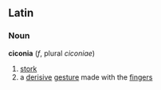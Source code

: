 ==Latin==
===Noun===
'''ciconia''' (''f'', plural ''ciconiae'')
# [[stork]]
# a [[derisive]] [[gesture]] made with the [[finger]]s
